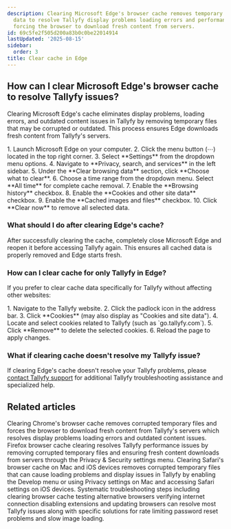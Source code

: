 ```yaml
---
description: Clearing Microsoft Edge's browser cache removes temporary files and corrupted
  data to resolve Tallyfy display problems loading errors and performance issues by
  forcing the browser to download fresh content from servers.
id: 69c5fe2f505d200a83b0c0be22014914
lastUpdated: '2025-08-15'
sidebar:
  order: 3
title: Clear cache in Edge
---
```



## How can I clear Microsoft Edge's browser cache to resolve Tallyfy issues?

Clearing Microsoft Edge's cache eliminates display problems, loading errors, and outdated content issues in Tallyfy by removing temporary files that may be corrupted or outdated. This process ensures Edge downloads fresh content from Tallyfy's servers.

<Steps>
1. Launch Microsoft Edge on your computer.
2. Click the menu button (⋯) located in the top right corner.
3. Select **Settings** from the dropdown menu options.
4. Navigate to **Privacy, search, and services** in the left sidebar.
5. Under the **Clear browsing data** section, click **Choose what to clear**.
6. Choose a time range from the dropdown menu. Select **All time** for complete cache removal.
7. Enable the **Browsing history** checkbox.
8. Enable the **Cookies and other site data** checkbox.
9. Enable the **Cached images and files** checkbox.
10. Click **Clear now** to remove all selected data.
</Steps>

### What should I do after clearing Edge's cache?

After successfully clearing the cache, completely close Microsoft Edge and reopen it before accessing Tallyfy again. This ensures all cached data is properly removed and Edge starts fresh.


### How can I clear cache for only Tallyfy in Edge?

If you prefer to clear cache data specifically for Tallyfy without affecting other websites:

<Steps>
1. Navigate to the Tallyfy website.
2. Click the padlock icon in the address bar.
3. Click **Cookies** (may also display as "Cookies and site data").
4. Locate and select cookies related to Tallyfy (such as `go.tallyfy.com`).
5. Click **Remove** to delete the selected cookies.
6. Reload the page to apply changes.
</Steps>

### What if clearing cache doesn't resolve my Tallyfy issue?

If clearing Edge's cache doesn't resolve your Tallyfy problems, please [contact Tallyfy support](https://tallyfy.com/contact-us/) for additional Tallyfy troubleshooting assistance and specialized help.


## Related articles
<CardGrid>
<LinkTitleCard header="<b>Troubleshooting > Clear cache in Chrome</b>" href="/products/pro/miscellaneous/troubleshooting/clear-cache-chrome/" > Clearing Chrome's browser cache removes corrupted temporary files and forces the browser to download fresh content from Tallyfy's servers which resolves display problems loading errors and outdated content issues. </LinkTitleCard>
<LinkTitleCard header="<b>Troubleshooting > Clear cache in Firefox</b>" href="/products/pro/miscellaneous/troubleshooting/clear-cache-firefox/" > Firefox browser cache clearing resolves Tallyfy performance issues by removing corrupted temporary files and ensuring fresh content downloads from servers through the Privacy & Security settings menu. </LinkTitleCard>
<LinkTitleCard header="<b>Troubleshooting > Clear cache in Safari</b>" href="/products/pro/miscellaneous/troubleshooting/clear-cache-safari/" > Clearing Safari's browser cache on Mac and iOS devices removes corrupted temporary files that can cause loading problems and display issues in Tallyfy by enabling the Develop menu or using Privacy settings on Mac and accessing Safari settings on iOS devices. </LinkTitleCard>
<LinkTitleCard header="<b>Miscellaneous > Troubleshooting</b>" href="/products/pro/miscellaneous/troubleshooting/" > Systematic troubleshooting steps including clearing browser cache testing alternative browsers verifying internet connection disabling extensions and updating browsers can resolve most Tallyfy issues along with specific solutions for rate limiting password reset problems and slow image loading. </LinkTitleCard>
</CardGrid>